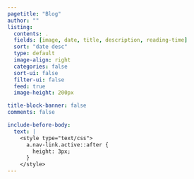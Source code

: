 ```yaml
---
pagetitle: "Blog"
author: ""
listing:
  contents: .
  fields: [image, date, title, description, reading-time]
  sort: "date desc"
  type: default
  image-align: right
  categories: false
  sort-ui: false
  filter-ui: false
  feed: true
  image-height: 200px

title-block-banner: false
comments: false  

include-before-body: 
  text: |
    <style type="text/css">
      a.nav-link.active::after {
        height: 3px;
      }
    </style>
---
```



